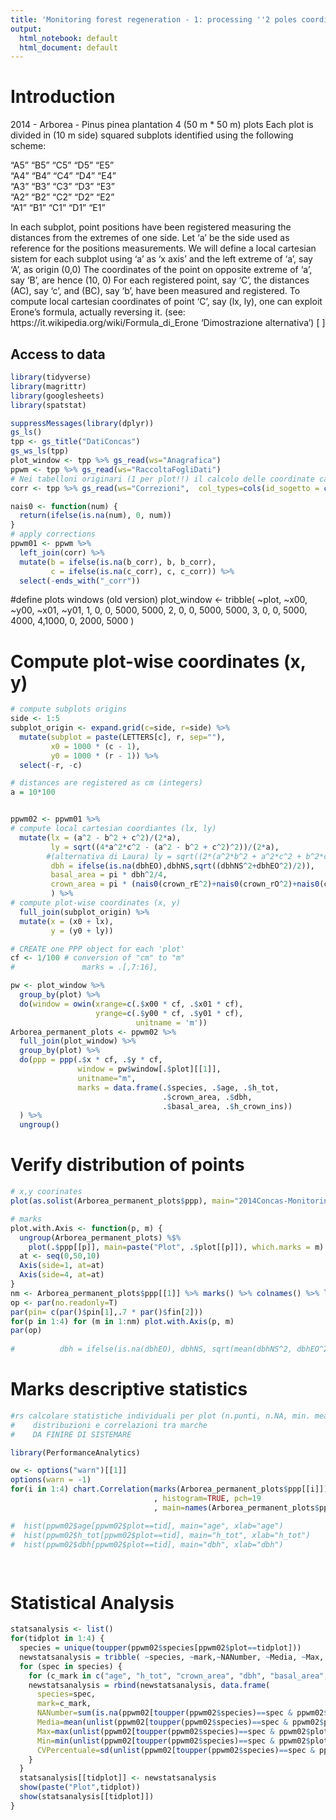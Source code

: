 ---
title: 'Monitoring forest regeneration - 1: processing ''2 poles coordinates'''
output:
  html_notebook: default
  html_document: default
---

# Introduction
2014 - Arborea - Pinus pinea plantation
4 (50 m * 50 m) plots
Each plot is divided in (10 m side) squared subplots
identified using the following scheme:

 "A5" "B5" "C5" "D5" "E5"  
 "A4" "B4" "C4" "D4" "E4"  
 "A3" "B3" "C3" "D3" "E3"  
 "A2" "B2" "C2" "D2" "E2"  
 "A1" "B1" "C1" "D1" "E1"  

In each subplot, point positions have been registered measuring the distances from the extremes of one side.
Let 'a' be the side used as reference for the positions measurements.
We will define a local cartesian sistem for each subplot using 'a' as 'x axis' and the left extreme of 'a', say 'A', as origin (0,0)
The coordinates of the point on opposite extreme of 'a', say 'B', are hence (10, 0)
For each registered point, say 'C', the distances (AC), say 'c', and (BC), say 'b', have been measured and registered.
To compute local cartesian coordinates of point 'C', say (lx, ly), one can exploit Erone's formula, actually reversing it.
(see: https://it.wikipedia.org/wiki/Formula_di_Erone 'Dimostrazione alternativa')
\[
\begin{eqnarray}
x & = & \frac {(a^{2}-b^{2}+c^{2})} {2a} \\
y & = & \frac {\sqrt{(4a^{2}c^{2}-(a^{2}-b^{2}+c^{2})^{2})}} {2a}
\end{eqnarray}
\]

## Access to data
```{r read_data}
library(tidyverse)
library(magrittr)
library(googlesheets)
library(spatstat)

suppressMessages(library(dplyr))
gs_ls()
tpp <- gs_title("DatiConcas")
gs_ws_ls(tpp)
plot_window <- tpp %>% gs_read(ws="Anagrafica")     
ppwm <- tpp %>% gs_read(ws="RaccoltaFogliDati")
# Nei tabelloni originari (1 per plot!!) il calcolo delle coordinate cartesiane è sviluppato nei fogli 'cooridinate' che, in generale, pescano i valori da 'Dati'. I casi per i quali 'b'+'c'<10m sono però corretti direttamente in 'cooridinate'!! La tabella 'corr' raccolglie le differenze riscontrate tra 'Dati' e 'cooridinate'.
corr <- tpp %>% gs_read(ws="Correzioni",  col_types=cols(id_sogetto = col_character()))

nais0 <- function(num) {
  return(ifelse(is.na(num), 0, num))
}
# apply corrections
ppwm01 <- ppwm %>%
  left_join(corr) %>%
  mutate(b = ifelse(is.na(b_corr), b, b_corr),
         c = ifelse(is.na(c_corr), c, c_corr)) %>%
  select(-ends_with("_corr"))
```
#define plots windows (old version)
plot_window <- tribble(
  ~plot, ~x00, ~y00, ~x01, ~y01,
      1,   0,   0,  5000,  5000,
      2,   0,   0,  5000,  5000,
      3,   0,   0,  5000,  4000,
      4,1000,   0,  2000,  5000
)


# Compute plot-wise coordinates (x, y)
```{r process_coordinates}

# compute subplots origins
side <- 1:5
subplot_origin <- expand.grid(c=side, r=side) %>%
  mutate(subplot = paste(LETTERS[c], r, sep=""),
         x0 = 1000 * (c - 1),
         y0 = 1000 * (r - 1)) %>%
  select(-r, -c)

# distances are registered as cm (integers)
a = 10*100


ppwm02 <- ppwm01 %>%
# compute local cartesian coordiantes (lx, ly)
  mutate(lx = (a^2 - b^2 + c^2)/(2*a),
         ly = sqrt((4*a^2*c^2 - (a^2 - b^2 + c^2)^2))/(2*a),
        #(alternativa di Laura) ly = sqrt((2*(a^2*b^2 + a^2*c^2 + b^2*c^2)- (a^4 + b^4 + c^4))/(2*a)))
         dbh = ifelse(is.na(dbhEO),dbhNS,sqrt((dbhNS^2+dbhEO^2)/2)),
         basal_area = pi * dbh^2/4,
         crown_area = pi * (nais0(crown_rE^2)+nais0(crown_rO^2)+nais0(crown_rN^2)+nais0(crown_rS^2))/4
         ) %>%
# compute plot-wise coordinates (x, y)
  full_join(subplot_origin) %>%
  mutate(x = (x0 + lx), 
         y = (y0 + ly))

# CREATE one PPP object for each 'plot'
cf <- 1/100 # conversion of "cm" to "m" 
#               marks = .[,7:16],

pw <- plot_window %>% 
  group_by(plot) %>% 
  do(window = owin(xrange=c(.$x00 * cf, .$x01 * cf), 
                   yrange=c(.$y00 * cf, .$y01 * cf),
                            unitname = 'm'))
Arborea_permanent_plots <- ppwm02 %>%
  full_join(plot_window) %>%
  group_by(plot) %>%
  do(ppp = ppp(.$x * cf, .$y * cf, 
               window = pw$window[.$plot][[1]],
               unitname="m",
               marks = data.frame(.$species, .$age, .$h_tot, 
                                  .$crown_area, .$dbh,
                                  .$basal_area, .$h_crown_ins))
  ) %>%
  ungroup()
```


# Verify distribution of points
```{r plot}
# x,y coorinates
plot(as.solist(Arborea_permanent_plots$ppp), main="2014Concas-Monitoring Pinus pinea regeneration, Arborea", main.panel=paste("Plot",Arborea_permanent_plots$plot), use.marks=F)

# marks
plot.with.Axis <- function(p, m) {
  ungroup(Arborea_permanent_plots) %$% 
    plot(.$ppp[[p]], main=paste("Plot", .$plot[[p]]), which.marks = m)
  at <- seq(0,50,10)
  Axis(side=1, at=at)
  Axis(side=4, at=at)
}
nm <- Arborea_permanent_plots$ppp[[1]] %>% marks() %>% colnames() %>% length()
op <- par(no.readonly=T)
par(pin= c(par()$pin[1],.7 * par()$fin[2]))
for(p in 1:4) for (m in 1:nm) plot.with.Axis(p, m)
par(op)
  
#          dbh = ifelse(is.na(dbhEO), dbhNS, sqrt(mean(dbhNS^2, dbhEO^2)))

```


# Marks descriptive statistics

```{r descrpitive_statistics}
#rs calcolare statistiche individuali per plot (n.punti, n.NA, min. mean, max)
#    distribuzioni e correlazioni tra marche
#    DA FINIRE DI SISTEMARE

library(PerformanceAnalytics)

ow <- options("warn")[[1]]
options(warn = -1)
for(i in 1:4) chart.Correlation(marks(Arborea_permanent_plots$ppp[[i]])[, c(2:7)]
                                , histogram=TRUE, pch=19
                                , main=names(Arborea_permanent_plots$ppp)[i])

#  hist(ppwm02$age[ppwm02$plot==tid], main="age", xlab="age")
#  hist(ppwm02$h_tot[ppwm02$plot==tid], main="h_tot", xlab="h_tot")
#  hist(ppwm02$dbh[ppwm02$plot==tid], main="dbh", xlab="dbh")

  


```

# Statistical Analysis

```{r}

statsanalysis <- list()
for(tidplot in 1:4) {
  species = unique(toupper(ppwm02$species[ppwm02$plot==tidplot]))
  newstatsanalysis = tribble( ~species, ~mark,~NANumber, ~Media, ~Max, ~Min, ~CVPercentuale)
  for (spec in species) {
    for (c_mark in c("age", "h_tot", "crown_area", "dbh", "basal_area", "h_crown_ins")) {
    newstatsanalysis = rbind(newstatsanalysis, data.frame(
      species=spec,
      mark=c_mark,
      NANumber=sum(is.na(ppwm02[toupper(ppwm02$species)==spec & ppwm02$plot==tidplot, c_mark])),
      Media=mean(unlist(ppwm02[toupper(ppwm02$species)==spec & ppwm02$plot==tidplot, c_mark]), na.rm = T),
      Max=max(unlist(ppwm02[toupper(ppwm02$species)==spec & ppwm02$plot==tidplot, c_mark]), na.rm = T),
      Min=min(unlist(ppwm02[toupper(ppwm02$species)==spec & ppwm02$plot==tidplot, c_mark]), na.rm = T),
      CVPercentuale=sd(unlist(ppwm02[toupper(ppwm02$species)==spec & ppwm02$plot==tidplot, c_mark]), na.rm = T) /mean(unlist(ppwm02[toupper(ppwm02$species)==spec & ppwm02$plot==tidplot, c_mark]), na.rm = T)*100))
    }
  }
  statsanalysis[[tidplot]] <- newstatsanalysis
  show(paste("Plot",tidplot))
  show(statsanalysis[[tidplot]])
}

```

